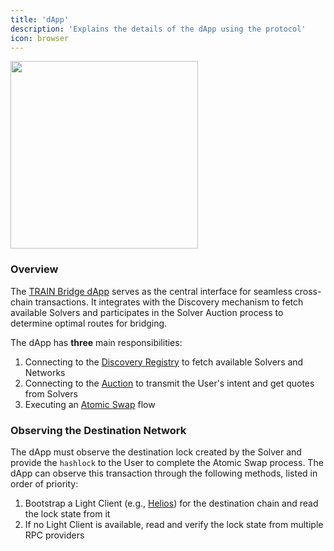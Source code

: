 ```yaml
---
title: 'dApp'
description: 'Explains the details of the dApp using the protocol'
icon: browser
---
```


<Frame caption="TRAIN Bridging Interface">
    <img width="300" noZoom src="/images/dApp.png" />
</Frame>

### Overview

The [TRAIN Bridge dApp](https://app.train.tech) serves as the central interface for seamless cross-chain transactions. It integrates with the Discovery mechanism to fetch available Solvers and participates in the Solver Auction process to determine optimal routes for bridging.

The dApp has **three** main responsibilities:

1. Connecting to the [Discovery Registry](/protocol/discovery) to fetch available Solvers and Networks
2. Connecting to the [Auction](/protocol/auction) to transmit the User's intent and get quotes from Solvers
3. Executing an [Atomic Swap](/protocol/atomic-swaps-prehtlc) flow

### Observing the Destination Network

The dApp must observe the destination lock created by the Solver and provide the `hashlock` to the User to complete the Atomic Swap process. The dApp can observe this transaction through the following methods, listed in order of priority:

1. Bootstrap a Light Client (e.g., [Helios](https://github.com/a16z/helios)) for the destination chain and read the lock state from it
2. If no Light Client is available, read and verify the lock state from multiple RPC providers